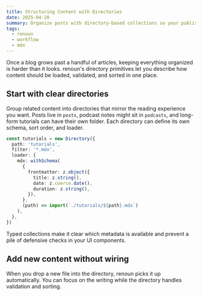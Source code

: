 ```yaml
---
title: Structuring Content with Directories
date: 2025-04-20
summary: Organize posts with directory-based collections so your publishing workflow stays predictable.
tags:
  - renoun
  - workflow
  - mdx
---
```


Once a blog grows past a handful of articles, keeping everything organized is harder than it looks.
renoun's directory primitives let you describe how content should be loaded, validated, and sorted in
one place.

## Start with clear directories

Group related content into directories that mirror the reading experience you want. Posts live in
`posts`, podcast notes might sit in `podcasts`, and long-form tutorials can have their own folder.
Each directory can define its own schema, sort order, and loader.

```ts
const tutorials = new Directory({
  path: 'tutorials',
  filter: '*.mdx',
  loader: {
    mdx: withSchema(
      {
        frontmatter: z.object({
          title: z.string(),
          date: z.coerce.date(),
          duration: z.string(),
        }),
      },
      (path) => import(`./tutorials/${path}.mdx`)
    ),
  },
})
```

Typed collections make it clear which metadata is available and prevent a pile of defensive checks in
your UI components.

## Add new content without wiring

When you drop a new file into the directory, renoun picks it up automatically. You can focus on the
writing while the directory handles validation and sorting.
